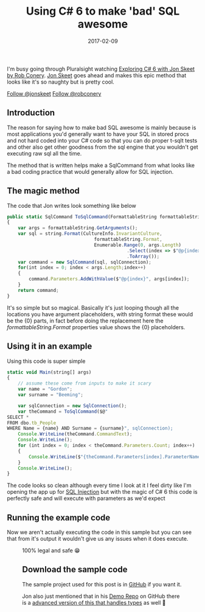﻿---
title: 'Using C# 6 to make ''bad'' SQL awesome'
date: 2017-02-09
tags: ['SQL Injection', 'CSharp-6', 'Just Coding']
draft: false
summary: 'I''m busy going through Pluralsight watching Exploring C# 6 with Jon Skeet by Rob Conery. Jon Skeet goes ahead and makes this epic method that looks like it''s so naughty but is pretty cool.'
---


I'm busy going through Pluralsight watching [Exploring C# 6 with Jon Skeet by Rob Conery](https://go.beeming.net/2k7Xlat). [Jon Skeet](https://go.beeming.net/2k830gC) goes ahead and makes this epic method that looks like it's so naughty but is pretty cool.
 
[Follow @jonskeet](https://twitter.com/jonskeet) [Follow @robconery](https://twitter.com/robconery) 
 
## Introduction
 
The reason for saying how to make bad SQL awesome is mainly because is most applications you'd generally want to have your SQL in stored procs and not hard coded into your C# code so that you can do proper t-sqlt tests and other also get other goodness from the sql engine that you wouldn't get executing raw sql all the time.
 
The method that is written helps make a SqlCommand from what looks like a bad coding practice that would generally allow for SQL injection.
 
## The magic method
 
The code that Jon writes look something like below


```javascript
public static SqlCommand ToSqlCommand(FormattableString formattableString, SqlConnection sqlConnection)
{
    var args = formattableString.GetArguments();
    var sql = string.Format(CultureInfo.InvariantCulture, 
                                formattableString.Format, 
                                Enumerable.Range(0, args.Length)
                                            .Select(index => $"@p{index}")
                                            .ToArray());
    var command = new SqlCommand(sql, sqlConnection);
    for(int index = 0; index < args.Length;index++)
    {
        command.Parameters.AddWithValue($"@p{index}", args[index]);
    }
    return command;
}
```


It's so simple but so magical. Basically it's just looping though all the locations you have argument placeholders, with string format these would be the {0} parts, in fact before doing the replacement here the *formattableString.Format* properties value shows the {0} placeholders.
 
## Using it in an example
 
Using this code is super simple


```javascript
static void Main(string[] args)
{
    // assume these come from inputs to make it scary
    var name = "Gordon";
    var surname = "Beeming";

    var sqlConnection = new SqlConnection();
    var theCommand = ToSqlCommand($@"
SELECT * 
FROM dbo.tb_People 
WHERE Name = {name} AND Surname = {surname}", sqlConnection);
    Console.WriteLine(theCommand.CommandText);
    Console.WriteLine();
    for (int index = 0; index < theCommand.Parameters.Count; index++)
    {
        Console.WriteLine($"{theCommand.Parameters[index].ParameterName} = {theCommand.Parameters[index].Value}");
    }
    Console.WriteLine();
}
```


The code looks so clean although every time I look at it I feel dirty like I'm opening the app up for [SQL Injection](https://go.beeming.net/2k8ay2W) but with the magic of C# 6 this code is perfectly safe and will execute with parameters as we'd expect
 
## 
 
## Running the example code
 
Now we aren't actually executing the code in this sample but you can see that from it's output it wouldn't give us any issues when it does execute.
 
<Figure key="/images/b8478f447b104dce9f1db0c0ba52a0e3.png" src="/images/b8478f447b104dce9f1db0c0ba52a0e3.png" alt="Console output showing parameterized SQL query and parameter values" width="0" height="0" caption="Console output demonstrating the parameterized SQL query generated by the C# 6 code." />
 
100% legal and safe 😁
 
## 
 
## Download the sample code
 
The sample project used for this post is in [GitHub](https://go.beeming.net/2k868sZ) if you want it. 
 
Jon also just mentioned that in his [Demo Repo](https://go.beeming.net/2k8j5mw) on GitHub there is a [advanced version of this that handles types](https://go.beeming.net/2k8kpFW) as well 🙂

